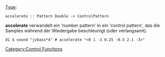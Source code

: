 <languages/>

{{DISPLAYTITLE:accelerate}} 
[[Type signature|Type]]: <source inline>accelerate :: Pattern Double -> ControlPattern</source>

'''accelerate''' verwandelt ein 'number pattern' in ein 'control pattern', das die Samples während der Wiedergabe beschleunigt (oder verlangsamt).

<source>
d1 $ sound "jvbass*4" # accelerate "<0 1 -1 0.25 -0.5 2.1 -3>" 
</source>

[[Category:Control Functions]]